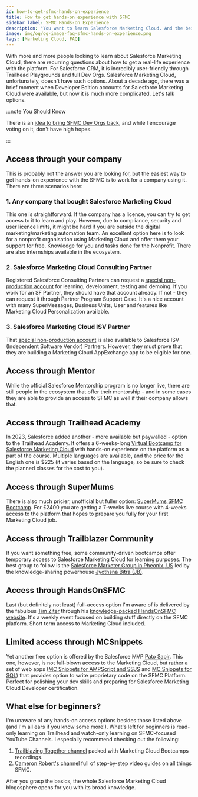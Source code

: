 ```yaml
---
id: how-to-get-sfmc-hands-on-experience
title: How to get hands-on experience with SFMC
sidebar_label: SFMC Hands-on Experience
description: "You want to learn Salesforce Marketing Cloud. And the best way to learn is to get your hands dirty. So, how can you get access to the SFMC playground?"
image: img/og/og-image-faq-sfmc-hands-on-experience.png
tags: [Marketing Cloud, FAQ]
---
```



<LeadText content="You want to learn Salesforce Marketing Cloud. And the best way to learn is to get your hands dirty. So, how can you get access to the SFMC playground?" />

With more and more people looking to learn about Salesforce Marketing Cloud, there are recurring questions about how to get a real-life experience with the platform. For Salesforce CRM, it is incredibly user-friendly through Trailhead Playgrounds and full Dev Orgs. Salesforce Marketing Cloud, unfortunately, doesn't have such options. About a decade ago, there was a brief moment when Developer Edition accounts for Salesforce Marketing Cloud were available, but now it is much more complicated. Let's talk options.

:::note You Should Know

There is an [idea to bring SFMC Dev Orgs back](https://ideas.salesforce.com/s/idea/a0B8W00000GdgUZUAZ/dev-org-for-salesforce-marketing-cloud), and while I encourage voting on it, don't have high hopes.

:::

## Access through your company

This is probably not the answer you are looking for, but the easiest way to get hands-on experience with the SFMC is to work for a company using it. There are three scenarios here:

### 1. Any company that bought Salesforce Marketing Cloud

This one is straightforward. If the company has a licence, you can try to get access to it to learn and play. However, due to compliance, security and user licence limits, it might be hard if you are outside the digital marketing/marketing automation team. An excellent option here is to look for a nonprofit organisation using Marketing Cloud and offer them your support for free. Knowledge for you and tasks done for the Nonprofit. There are also internships available in the ecosystem.

### 2. Salesforce Marketing Cloud Consulting Partner

Registered Salesforce Consulting Partners can request a [special non-production account](https://help.salesforce.com/s/articleView?id=000390865&type=1) for learning, development, testing and demoing. If you work for an SF Partner, they should have that account already. If not - they can request it through Partner Program Support Case. It's a nice account with many SuperMessages, Business Units, User and features like Marketing Cloud Personalization available.

### 3. Salesforce Marketing Cloud ISV Partner

That [special non-production account](https://help.salesforce.com/s/articleView?id=000390865&type=1) is also available to Salesforce ISV (Independent Software Vendor) Partners. However, they must prove that they are building a Marketing Cloud AppExchange app to be eligible for one.

## Access through Mentor

While the official Salesforce Mentorship program is no longer live, there are still people in the ecosystem that offer their mentorship - and in some cases they are able to provide an access to SFMC as well if their company allows that.

## Access through Trailhead Academy

In 2023, Salesforce added another - more available but paywalled - option to the Trailhead Academy. It offers a 6-weeks-long [Virtual Bootcamp for Salesforce Marketing Cloud](https://trailheadacademy.salesforce.com/classes/tvb301-trailblazer-virtual-bootcamp-for-new-marketers) with hands-on experience on the platform as a part of the course. Multiple languages are available, and the price for the English one is $225 (it varies based on the language, so be sure to check the planned classes for the cost to you).

## Access through SuperMums

There is also much pricier, unofficial but fuller option: [SuperMums SFMC Bootcamp](https://supermums.org/training/salesforce-marketing-cloud-course/). For £2400 you are getting a 7-weeks live course with 4-weeks access to the platform that hopes to prepare you fully for your first Marketing Cloud job.

## Access through Trailblazer Community

If you want something free, some community-driven bootcamps offer temporary access to Salesforce Marketing Cloud for learning purposes. The best group to follow is the [Salesforce Marketer Group in Pheonix, US](https://trailblazercommunitygroups.com/salesforce-marketer-group-marketing-cloud-phoenix-united-states/) led by the knowledge-sharing powerhouse [Jyothsna Bitra (JB)](https://www.linkedin.com/in/jyothsna-bitra).

## Access through HandsOnSFMC

Last (but definitely not least) full-access option I'm aware of is delivered by the fabulous [Tim Ziter](https://www.linkedin.com/in/tim-ziter-92589bb) through his [knowledge-packed HandsOnSFMC website](https://handsonsfmc.com/contact/). It's a weekly event focused on building stuff directly on the SFMC platform. Short term access to Marketing Cloud included.

## Limited access through MCSnippets

Yet another free option is offered by the Salesforce MVP [Pato Sapir](https://www.linkedin.com/in/patosapir). This one, however, is not full-blown access to the Marketing Cloud, but rather a set of web apps ([MC Snippets for AMPScript and SSJS](https://mcsnippets.herokuapp.com) and [MC Snippets for SQL](https://mcsnippets.herokuapp.com/sql)) that provides option to write proprietary code on the SFMC Platform. Perfect for polishing your dev skills and preparing for Salesforce Marketing Cloud Developer certification.

## What else for beginners?

I'm unaware of any hands-on access options besides those listed above (and I'm all ears if you know some more!). What's left for beginners is read-only learning on Trailhead and watch-only learning on SFMC-focused YouTube Channels. I especially recommend checking out the following:

1. [Trailblazing Together channel](https://www.youtube.com/@MCLearningCamp) packed with Marketing Cloud Bootcamps recordings.
2. [Cameron Robert's channel](https://www.youtube.com/@CameronRobert) full of step-by-step video guides on all things SFMC.

After you grasp the basics, the whole Salesforce Marketing Cloud blogosphere opens for you with its broad knowledge.